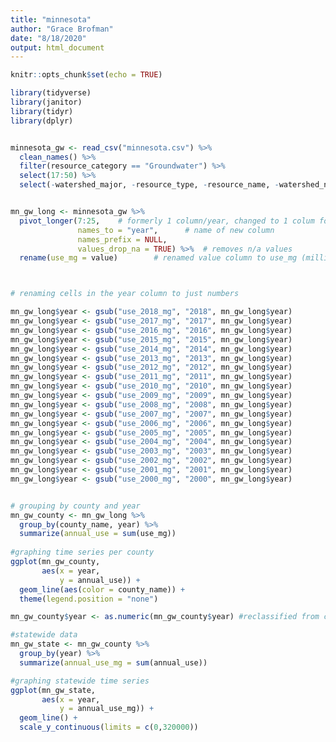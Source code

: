 ```yaml
---
title: "minnesota"
author: "Grace Brofman"
date: "8/18/2020"
output: html_document
---
```


```r
knitr::opts_chunk$set(echo = TRUE)
```

```r
library(tidyverse)
library(janitor)
library(tidyr)
library(dplyr)


minnesota_gw <- read_csv("minnesota.csv") %>% 
  clean_names() %>% 
  filter(resource_category == "Groundwater") %>% 
  select(17:50) %>% 
  select(-watershed_major, -resource_type, -resource_name, -watershed_name, -well_number, -well_depth_ft, -resource_number, -aquifer, -aquifer_category)


mn_gw_long <- minnesota_gw %>% 
  pivot_longer(7:25,    # formerly 1 column/year, changed to 1 colum for use with year specified in new column
               names_to = "year",      # name of new column
               names_prefix = NULL,
               values_drop_na = TRUE) %>%  # removes n/a values
  rename(use_mg = value)        # renamed value column to use_mg (million gallons)



# renaming cells in the year column to just numbers

mn_gw_long$year <- gsub("use_2018_mg", "2018", mn_gw_long$year) 
mn_gw_long$year <- gsub("use_2017_mg", "2017", mn_gw_long$year)
mn_gw_long$year <- gsub("use_2016_mg", "2016", mn_gw_long$year) 
mn_gw_long$year <- gsub("use_2015_mg", "2015", mn_gw_long$year)  
mn_gw_long$year <- gsub("use_2014_mg", "2014", mn_gw_long$year)
mn_gw_long$year <- gsub("use_2013_mg", "2013", mn_gw_long$year)
mn_gw_long$year <- gsub("use_2012_mg", "2012", mn_gw_long$year)
mn_gw_long$year <- gsub("use_2011_mg", "2011", mn_gw_long$year) 
mn_gw_long$year <- gsub("use_2010_mg", "2010", mn_gw_long$year) 
mn_gw_long$year <- gsub("use_2009_mg", "2009", mn_gw_long$year) 
mn_gw_long$year <- gsub("use_2008_mg", "2008", mn_gw_long$year) 
mn_gw_long$year <- gsub("use_2007_mg", "2007", mn_gw_long$year) 
mn_gw_long$year <- gsub("use_2006_mg", "2006", mn_gw_long$year) 
mn_gw_long$year <- gsub("use_2005_mg", "2005", mn_gw_long$year) 
mn_gw_long$year <- gsub("use_2004_mg", "2004", mn_gw_long$year) 
mn_gw_long$year <- gsub("use_2003_mg", "2003", mn_gw_long$year) 
mn_gw_long$year <- gsub("use_2002_mg", "2002", mn_gw_long$year) 
mn_gw_long$year <- gsub("use_2001_mg", "2001", mn_gw_long$year) 
mn_gw_long$year <- gsub("use_2000_mg", "2000", mn_gw_long$year) 


# grouping by county and year
mn_gw_county <- mn_gw_long %>% 
  group_by(county_name, year) %>% 
  summarize(annual_use = sum(use_mg))
  
#graphing time series per county
ggplot(mn_gw_county,
       aes(x = year,
           y = annual_use)) +
  geom_line(aes(color = county_name)) +
  theme(legend.position = "none")

mn_gw_county$year <- as.numeric(mn_gw_county$year) #reclassified from character to numeric

#statewide data
mn_gw_state <- mn_gw_county %>% 
  group_by(year) %>% 
  summarize(annual_use_mg = sum(annual_use))

#graphing statewide time series
ggplot(mn_gw_state,
       aes(x = year,
           y = annual_use_mg)) +
  geom_line() +
  scale_y_continuous(limits = c(0,320000)) 
```

